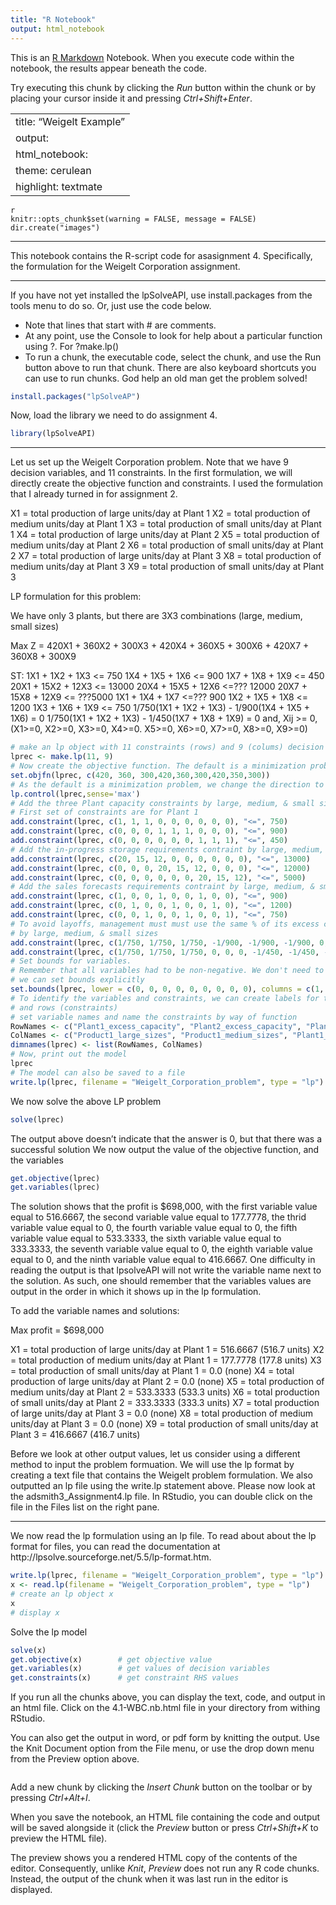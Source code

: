 ---
title: "R Notebook"
output: html_notebook
---

This is an [R Markdown](http://rmarkdown.rstudio.com) Notebook. When you execute code within the notebook, the results appear beneath the code. 

Try executing this chunk by clicking the *Run* button within the chunk or by placing your cursor inside it and pressing *Ctrl+Shift+Enter*. 

---
title: "Weigelt Example"
output: 
  html_notebook: 
    theme: cerulean
    highlight: textmate
---

```
{r setup, include=FALSE}
knitr::opts_chunk$set(warning = FALSE, message = FALSE)
dir.create("images")
```

***

This notebook contains the R-script code for asasignment 4. Specifically, the formulation for the Weigelt Corporation assignment.

***

If you have not yet installed the lpSolveAPI, use install.packages from the tools menu to do so. Or, just use the code below.

* Note that lines that start with # are comments. 
* At any point, use the Console to look for help about a particular function using ?. For ?make.lp() 
* To run a chunk, the executable code, select the chunk, and use the Run button above to run that chunk. There are also keyboard shortcuts you can use to run chunks.
God help an old man get the problem solved!

```{r}
install.packages("lpSolveAP")
```

Now, load the library we need to do assignment 4.
```{r}
library(lpSolveAPI)

```

***
Let us set up the Weigelt Corporation problem. Note that we have 9 decision variables, and 11 constraints.
In the first formulation, we will directly create the objective function and constraints.
I used the formulation that I already turned in for assignment 2.

X1 = total production of large units/day at Plant 1
X2 = total production of medium units/day at Plant 1
X3 = total production of small units/day at Plant 1
X4 = total production of large units/day at Plant 2 
X5 = total production of medium units/day at Plant 2
X6 = total production of small units/day at Plant 2
X7 = total production of large units/day at Plant 3 
X8 = total production of medium units/day at Plant 3
X9 = total production of small units/day at Plant 3

LP formulation for this problem:

We have only 3 plants, but there are 3X3 combinations (large, medium, small sizes)

Max Z = 420X1 + 360X2 + 300X3 + 420X4 + 360X5 + 300X6 + 420X7 + 360X8 + 300X9

ST:
		                        1X1 + 1X2 + 1X3 <= 750
                            1X4 + 1X5 + 1X6 <= 900
                            1X7 + 1X8 + 1X9 <= 450
                            20X1 + 15X2 + 12X3 <= 13000
                            20X4 + 15X5 + 12X6 <=??? 12000
                            20X7 + 15X8 + 12X9 <= ???5000
                            1X1 + 1X4 + 1X7 <=??? 900
                            1X2 + 1X5 + 1X8 <= 1200
                            1X3 + 1X6 + 1X9  <= 750
                            1/750(1X1 + 1X2 + 1X3) - 1/900(1X4 + 1X5 + 1X6) = 0
                            1/750(1X1 + 1X2 + 1X3) - 1/450(1X7 + 1X8 + 1X9) = 0
            and, Xij >= 0, (X1>=0, X2>=0, X3>=0, X4>=0. X5>=0, X6>=0, X7>=0, X8>=0, X9>=0)

    

```{r}
# make an lp object with 11 constraints (rows) and 9 (colums) decision variables
lprec <- make.lp(11, 9)
# Now create the objective function. The default is a minimization problem. 
set.objfn(lprec, c(420, 360, 300,420,360,300,420,350,300))
# As the default is a minimization problem, we change the direction to set maximization
lp.control(lprec,sense='max')
# Add the three Plant capacity constraints by large, medium, & small sizes
# First set of constraints are for Plant 1
add.constraint(lprec, c(1, 1, 1, 0, 0, 0, 0, 0, 0), "<=", 750)
add.constraint(lprec, c(0, 0, 0, 1, 1, 1, 0, 0, 0), "<=", 900)
add.constraint(lprec, c(0, 0, 0, 0, 0, 0, 1, 1, 1), "<=", 450)
# Add the in-progress storage requirements contraint by large, medium, & small sizes
add.constraint(lprec, c(20, 15, 12, 0, 0, 0, 0, 0, 0), "<=", 13000)
add.constraint(lprec, c(0, 0, 0, 20, 15, 12, 0, 0, 0), "<=", 12000)
add.constraint(lprec, c(0, 0, 0, 0, 0, 0, 20, 15, 12), "<=", 5000)
# Add the sales forecasts requirements contraint by large, medium, & small sizes
add.constraint(lprec, c(1, 0, 0, 1, 0, 0, 1, 0, 0), "<=", 900)
add.constraint(lprec, c(0, 1, 0, 0, 1, 0, 0, 1, 0), "<=", 1200)
add.constraint(lprec, c(0, 0, 1, 0, 0, 1, 0, 0, 1), "<=", 750)
# To avoid layoffs, management must must use the same % of its excess capacity
# by large, medium, & small sizes
add.constraint(lprec, c(1/750, 1/750, 1/750, -1/900, -1/900, -1/900, 0, 0, 0), "<=", 0)
add.constraint(lprec, c(1/750, 1/750, 1/750, 0, 0, 0, -1/450, -1/450, -1/450), "<=", 0)
# Set bounds for variables.
# Remember that all variables had to be non-negative. We don't need to to do it here, as that is the default,
# we can set bounds explicitly
set.bounds(lprec, lower = c(0, 0, 0, 0, 0, 0, 0, 0, 0), columns = c(1, 2, 3, 4, 5, 6, 7, 8, 9)) #Not really needed but I will do it anyway.
# To identify the variables and constraints, we can create labels for the columns (variables)
# and rows (constraints)
# set variable names and name the constraints by way of function
RowNames <- c("Plant1_excess_capacity", "Plant2_excess_capacity", "Plant3_excess_capacity","Plant1_in-progess_storage", "Plant2_in-progress_storage", "Plant3_excess_storage", "Plant1_sales_forecast", "Plant2_sales_forecast", "Plant3_sales_forecast", "Layoff_prevention_Plant1_&_Plant2", "Layoff_prevention_Plant_1_&_Plant3", "non-negativity_constraint", "non-negativity_constraint", "non-negativity_constraint", "non-negativity_constraint", "non-negativity_constraint", "non-negativity_constraint", "non-negativity_constraint", "non-negativity_constraint", "non-negativity_constraint", "non-negativity_constraint", "non-negativity_constraint")
ColNames <- c("Product1_large_sizes", "Product1_medium_sizes", "Plant1_small_sizes", "Plant2_large_sizes", "Plant2_medium sizes", "Plant2_small_sizes", "Plant3_large_sizes", "Plant_3_medium_sizes", "Plant3_small_sizes")
dimnames(lprec) <- list(RowNames, ColNames)
# Now, print out the model
lprec
# The model can also be saved to a file
write.lp(lprec, filename = "Weigelt_Corporation_problem", type = "lp")

```

We now solve the above LP problem
```{r}
solve(lprec)
```

The output above doesn't indicate that the answer is 0, but that there was a successful solution
We now output the value of the objective function, and the variables
```{r}
get.objective(lprec)
get.variables(lprec)
```

The solution shows that the profit is $698,000, with the first variable value equal to 516.6667, the second variable value equal to 177.7778, the thrid variable value equal to 0, the fourth variable value equal to 0, the fifth variable value equal to 533.3333, the sixth variable value equal to 333.3333, the seventh variable value equal to 0, the eighth variable value equal to 0, and the ninth variable value equal to 416.6667.
One difficulty in reading the output is that lpsolveAPI will not write the variable name next to the solution. As such, one should remember that the variables values are output in the order in which it shows up in the lp formulation. 

To add the variable names and solutions:

Max profit = $698,000

X1 = total production of large units/day at Plant 1 = 516.6667 (516.7 units)
X2 = total production of medium units/day at Plant 1 = 177.7778 (177.8 units)
X3 = total production of small units/day at Plant 1 = 0.0 (none)
X4 = total production of large units/day at Plant 2 = 0.0  (none)
X5 = total production of medium units/day at Plant 2 = 533.3333 (533.3 units)
X6 = total production of small units/day at Plant 2 = 333.3333 (333.3 units)
X7 = total production of large units/day at Plant 3  = 0.0 (none)
X8 = total production of medium units/day at Plant 3 = 0.0 (none)
X9 = total production of small units/day at Plant 3 = 416.6667 (416.7 units)






Before we look at other output values, let us consider using a different method to input the problem formuation. We will use the lp format by creating a text file that contains the Weigelt problem formulation. We also outputted an lp file using the write.lp statement above.
Please now look at the adsmith3_Assignment4.lp file. In RStudio, you can double click on the file in the Files list on the right pane.

***

We now read the lp formulation using an lp file. To read about about the lp format for files, you can read the documentation at http://lpsolve.sourceforge.net/5.5/lp-format.htm. 
```{r}
write.lp(lprec, filename = "Weigelt_Corporation_problem", type = "lp")
x <- read.lp(filename = "Weigelt_Corporation_problem", type = "lp") 
# create an lp object x
x                          
# display x               

```

Solve the lp model
```{r}
solve(x)
get.objective(x)        # get objective value
get.variables(x)        # get values of decision variables
get.constraints(x)      # get constraint RHS values
```

If you run all the chunks above, you can display the text, code, and output in an html file. Click on the 4.1-WBC.nb.html file in your directory from withing RStudio.

You can also get the output in word, or pdf form by knitting the output. Use the Knit Document option from the File menu, or use the drop down menu from the Preview option above. 

```{r}

```

Add a new chunk by clicking the *Insert Chunk* button on the toolbar or by pressing *Ctrl+Alt+I*.

When you save the notebook, an HTML file containing the code and output will be saved alongside it (click the *Preview* button or press *Ctrl+Shift+K* to preview the HTML file).

The preview shows you a rendered HTML copy of the contents of the editor. Consequently, unlike *Knit*, *Preview* does not run any R code chunks. Instead, the output of the chunk when it was last run in the editor is displayed.
